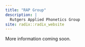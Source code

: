 ```yaml
---
title: "RAP Group"
description: |
  Rutgers Applied Phonetics Group 
site: radix::radix_website
---
```


More information coming soon. 
